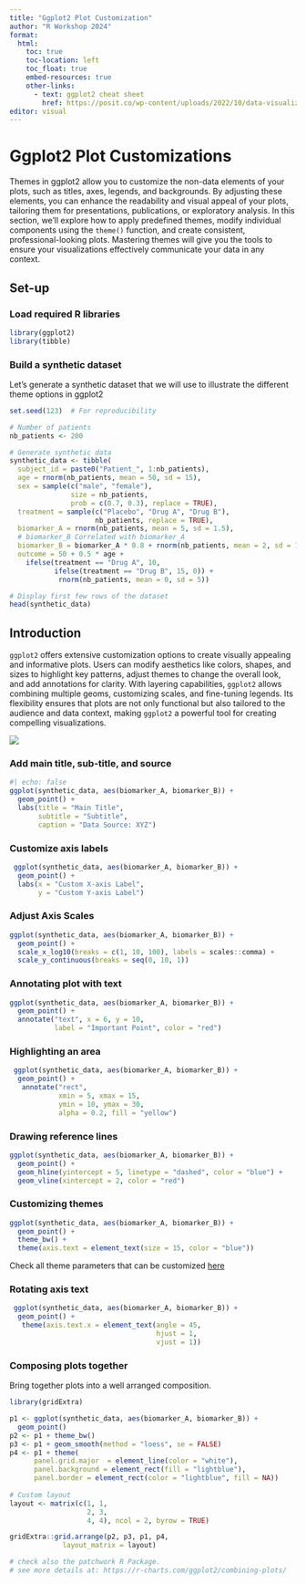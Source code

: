 ```yaml
---
title: "Ggplot2 Plot Customization"
author: "R Workshop 2024"
format: 
  html:
    toc: true
    toc-location: left
    toc_float: true
    embed-resources: true
    other-links:
      - text: ggplot2 cheat sheet
        href: https://posit.co/wp-content/uploads/2022/10/data-visualization-1.pdf
editor: visual
---
```


# Ggplot2 Plot Customizations

Themes in ggplot2 allow you to customize the non-data elements of your plots, such as titles, axes, legends, and backgrounds. By adjusting these elements, you can enhance the readability and visual appeal of your plots, tailoring them for presentations, publications, or exploratory analysis. In this section, we’ll explore how to apply predefined themes, modify individual components using the `theme()` function, and create consistent, professional-looking plots. Mastering themes will give you the tools to ensure your visualizations effectively communicate your data in any context.

## Set-up

### Load required R libraries

```r
library(ggplot2)
library(tibble)
```

### Build a synthetic dataset

Let's generate a synthetic dataset that we will use to illustrate the different theme options in ggplot2

```r
set.seed(123)  # For reproducibility

# Number of patients
nb_patients <- 200

# Generate synthetic data
synthetic_data <- tibble(
  subject_id = paste0("Patient_", 1:nb_patients),
  age = rnorm(nb_patients, mean = 50, sd = 15),
  sex = sample(c("male", "female"), 
               size = nb_patients, 
               prob = c(0.7, 0.3), replace = TRUE),
  treatment = sample(c("Placebo", "Drug A", "Drug B"), 
                     nb_patients, replace = TRUE),
  biomarker_A = rnorm(nb_patients, mean = 5, sd = 1.5),
  # biomarker_B Correlated with biomarker_A
  biomarker_B = biomarker_A * 0.8 + rnorm(nb_patients, mean = 2, sd = 1), 
  outcome = 50 + 0.5 * age + 
    ifelse(treatment == "Drug A", 10, 
           ifelse(treatment == "Drug B", 15, 0)) +
            rnorm(nb_patients, mean = 0, sd = 5))

# Display first few rows of the dataset
head(synthetic_data)
```

## Introduction

`ggplot2` offers extensive customization options to create visually appealing and informative plots. Users can modify aesthetics like colors, shapes, and sizes to highlight key patterns, adjust themes to change the overall look, and add annotations for clarity. With layering capabilities, `ggplot2` allows combining multiple geoms, customizing scales, and fine-tuning legends. Its flexibility ensures that plots are not only functional but also tailored to the audience and data context, making `ggplot2` a powerful tool for creating compelling visualizations.

![](images/ggplot2_themes.png){fig-align="center"}

### Add main title, sub-title, and source

```r
#| echo: false
ggplot(synthetic_data, aes(biomarker_A, biomarker_B)) +
  geom_point() +
  labs(title = "Main Title", 
       subtitle = "Subtitle", 
       caption = "Data Source: XYZ")
```

### Customize axis labels

```r
 ggplot(synthetic_data, aes(biomarker_A, biomarker_B)) +
  geom_point() +
  labs(x = "Custom X-axis Label", 
       y = "Custom Y-axis Label")
```

### Adjust Axis Scales

```r
ggplot(synthetic_data, aes(biomarker_A, biomarker_B)) +
  geom_point() +
  scale_x_log10(breaks = c(1, 10, 100), labels = scales::comma) +
  scale_y_continuous(breaks = seq(0, 10, 1))
```

### Annotating plot with text

```r
ggplot(synthetic_data, aes(biomarker_A, biomarker_B)) +
  geom_point() +
  annotate("text", x = 6, y = 10, 
           label = "Important Point", color = "red")
```

### Highlighting an area

```r
 ggplot(synthetic_data, aes(biomarker_A, biomarker_B)) +
  geom_point() +
   annotate("rect", 
            xmin = 5, xmax = 15, 
            ymin = 10, ymax = 30, 
            alpha = 0.2, fill = "yellow")
```

### Drawing reference lines

```r
ggplot(synthetic_data, aes(biomarker_A, biomarker_B)) +
  geom_point() +
  geom_hline(yintercept = 5, linetype = "dashed", color = "blue") +
  geom_vline(xintercept = 2, color = "red")
```

### Customizing themes

```r
ggplot(synthetic_data, aes(biomarker_A, biomarker_B)) +
  geom_point() +
  theme_bw() +
  theme(axis.text = element_text(size = 15, color = "blue"))

```

Check all theme parameters that can be customized [here](https://ggplot2.tidyverse.org/reference/theme.html)

### Rotating axis text

```r
 ggplot(synthetic_data, aes(biomarker_A, biomarker_B)) +
  geom_point() +
   theme(axis.text.x = element_text(angle = 45, 
                                    hjust = 1,
                                    vjust = 1))
```

### Composing plots together

Bring together plots into a well arranged composition.

```r
library(gridExtra)

p1 <- ggplot(synthetic_data, aes(biomarker_A, biomarker_B)) +
  geom_point()
p2 <- p1 + theme_bw()
p3 <- p1 + geom_smooth(method = "loess", se = FALSE)
p4 <- p1 + theme(
      panel.grid.major  = element_line(color = "white"),
      panel.background = element_rect(fill = "lightblue"),
      panel.border = element_rect(color = "lightblue", fill = NA))
     
# Custom layout
layout <- matrix(c(1, 1,
                   2, 3,
                   4, 4), ncol = 2, byrow = TRUE)

gridExtra::grid.arrange(p2, p3, p1, p4,
             layout_matrix = layout)

# check also the patchwork R Package.
# see more details at: https://r-charts.com/ggplot2/combining-plots/
```
